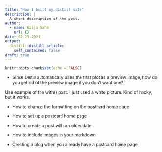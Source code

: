 ```yaml
---
title: "How I built my distill site"
description: |
  A short description of the post.
author:
  - name: Kaija Gahm
    url: {}
date: 02-23-2021
output:
  distill::distill_article:
    self_contained: false
draft: true
---
```


```r
knitr::opts_chunk$set(echo = FALSE)
```

- Since Distill automatically uses the first plot as a preview image, how do you get rid of the preview image if you don't want one?

Use example of the with() post. I just used a white picture. Kind of hacky, but it works.

- How to change the formatting on the postcard home page

- How to set up a postcard home page

- How to create a post with an older date

- How to include images in your markdown

- Creating a blog when you already have a postcard home page

